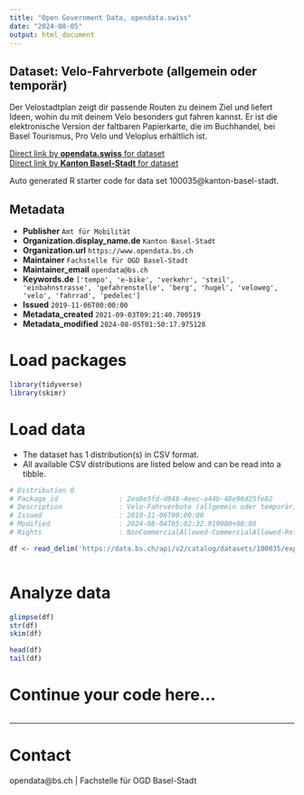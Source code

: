 ```yaml
---
title: "Open Government Data, opendata.swiss"
date: "2024-08-05"
output: html_document
---
```


## Dataset: Velo-Fahrverbote (allgemein oder temporär)

Der Velostadtplan zeigt dir passende Routen zu deinem Ziel und liefert Ideen, wohin du mit deinem Velo besonders gut fahren kannst. Er ist die elektronische Version der faltbaren Papierkarte, die im Buchhandel, bei Basel Tourismus, Pro Velo und Veloplus erhältlich ist.

[Direct link by **opendata.swiss** for dataset](https://opendata.swiss/de/dataset/velo-fahrverbote-allgemein-oder-temporar)<br>
[Direct link by **Kanton Basel-Stadt** for dataset](https://data.bs.ch/explore/dataset/100035/)

Auto generated R starter code for data set 100035@kanton-basel-stadt.

## Metadata

- **Publisher** `Amt für Mobilität`
- **Organization.display_name.de** `Kanton Basel-Stadt`
- **Organization.url** `https://www.opendata.bs.ch`
- **Maintainer** `Fachstelle für OGD Basel-Stadt`
- **Maintainer_email** `opendata@bs.ch`
- **Keywords.de** `['tempo', 'e-bike', 'verkehr', 'steil', 'einbahnstrasse', 'gefahrenstelle', 'berg', 'hugel', 'veloweg', 'velo', 'fahrrad', 'pedelec']`
- **Issued** `2019-11-06T00:00:00`
- **Metadata_created** `2021-09-03T09:21:40.700519`
- **Metadata_modified** `2024-08-05T01:50:17.975128`


# Load packages

```r

library(tidyverse)
library(skimr)

```

# Load data

-   The dataset has 1 distribution(s) in CSV format.
-   All available CSV distributions are listed below and can be read into a tibble.

```r

# Distribution 0
# Package_id               : 2ea8e5fd-d846-4eec-a44b-48e96d25fe82
# Description              : Velo-Fahrverbote (allgemein oder temporär) (csv)
# Issued                   : 2019-11-06T00:00:00
# Modified                 : 2024-08-04T05:02:32.919000+00:00
# Rights                   : NonCommercialAllowed-CommercialAllowed-ReferenceRequired

df <- read_delim('https://data.bs.ch/api/v2/catalog/datasets/100035/exports/csv')



```

# Analyze data

```r

glimpse(df)
str(df)
skim(df)

head(df)
tail(df)

```

# Continue your code here...

```r

```

------------------------------------------------------------------------

# Contact

opendata@bs.ch | Fachstelle für OGD Basel-Stadt
